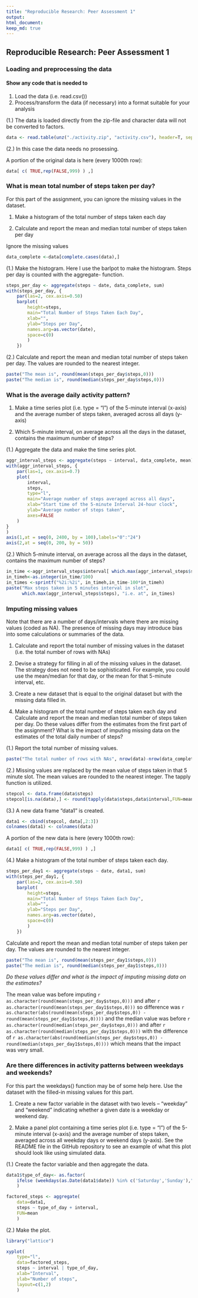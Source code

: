 ```yaml
---
title: "Reproducible Research: Peer Assessment 1"
output: 
html_document:
keep_md: true
---
```


## Reproducible Research: Peer Assessment 1

### Loading and preprocessing the data

#### Show any code that is needed to
1. Load the data (i.e. read.csv())
2. Process/transform the data (if necessary) into a format suitable for your analysis

(1.) The data is loaded directly from the zip-file and character data will not be converted to factors.  
``` r
data <- read.table(unz("./activity.zip", "activity.csv"), header=T, sep=",", stringsAsFactors=FALSE)
```

(2.) In this case the data needs no prosessing. 

A portion of the original data is here (every 1000th row):
``` r
data[ c( TRUE,rep(FALSE,999) ) ,]
```
### What is mean total number of steps taken per day?

For this part of the assignment, you can ignore the missing values in the dataset.

1. Make a histogram of the total number of steps taken each day

2. Calculate and report the mean and median total number of steps taken per day

Ignore the missing values  
``` r
data_complete <-data[complete.cases(data),]
```



(1.) Make the histogram. Here I use the barlpot to make the histogram. Steps per day is counted with the aggregate- function.


``` r
steps_per_day <- aggregate(steps ~ date, data_complete, sum)
with(steps_per_day, {
    par(las=2, cex.axis=0.50)
    barplot(
        height=steps,
        main="Total Number of Steps Taken Each Day",
        xlab="",
        ylab="Steps per Day",
        names.arg=as.vector(date),
        space=c(0)
        )
    })
```  

(2.) Calculate and report the mean and median total number of steps taken per day. The values are rounded to the nearest integer.

``` r
paste("The mean is", round(mean(steps_per_day$steps,0)))
paste("The median is", round(median(steps_per_day$steps,0)))

```
### What is the average daily activity pattern?

1. Make a time series plot (i.e. type = "l") of the 5-minute interval (x-axis) and the average number of steps taken, averaged across all days (y-axis)

2. Which 5-minute interval, on average across all the days in the dataset, contains the maximum number of steps?

(1.) Aggregate the data and make the time series plot.

``` r

aggr_interval_steps <- aggregate(steps ~ interval, data_complete, mean)
with(aggr_interval_steps, {
    par(las=1, cex.axis=0.7)
    plot(
        interval,
        steps,
        type="l",
        main="Average number of steps averaged across all days",
        xlab="Start time of the 5-minute Interval 24-hour clock",
        ylab="Average number of steps taken",
        axes=FALSE
    )
}
)
axis(1,at = seq(0, 2400, by = 100),labels="0":"24")
axis(2,at = seq(0, 200, by = 50))

```

(2.) Which 5-minute interval, on average across all the days in the dataset, contains the maximum number of steps?

``` r
in_time <-aggr_interval_steps$interval[ which.max(aggr_interval_steps$steps)]
in_timeh<-as.integer(in_time/100)
in_times <-sprintf("%2i:%2i", in_timeh,in_time-100*in_timeh)
paste("Max steps taken in 5 minutes interval in slot", 
      which.max(aggr_interval_steps$steps), "i.e. at", in_times)

```
### Imputing missing values

Note that there are a number of days/intervals where there are missing values (coded as NA). The presence of missing days may introduce bias into some calculations or summaries of the data.  

1. Calculate and report the total number of missing values in the dataset (i.e. the total number of rows with NAs)

2. Devise a strategy for filling in all of the missing values in the dataset. The strategy does not need to be sophisticated. For example, you could use the mean/median for that day, or the mean for that 5-minute interval, etc.

3. Create a new dataset that is equal to the original dataset but with the missing data filled in.

4. Make a histogram of the total number of steps taken each day and Calculate and report the mean and median total number of steps taken per day. Do these values differ from the estimates from the first part of the assignment? What is the impact of imputing missing data on the estimates of the total daily number of steps?   

(1.) Report the total number of missing values.
``` r
paste("The total number of rows with NAs", nrow(data)-nrow(data_complete),".")

```
(2.) Missing values are replaced by the mean value of steps taken in that 5 minute slot. The mean values are rounded to the nearest integer. The tapply function is utilized.

``` r

stepcol <- data.frame(data$steps)
stepcol[is.na(data),] <- round(tapply(data$steps,data$interval,FUN=mean,na.rm=TRUE))
```
(3.) A new data frame "data1" is created.
``` r

data1 <- cbind(stepcol, data[,2:3])
colnames(data1) <- colnames(data)

```

A portion of the new data is here (every 1000th row):
``` r
data1[ c( TRUE,rep(FALSE,999) ) ,]
```

(4.) Make a histogram of the total number of steps taken each day.


``` r
steps_per_day1 <- aggregate(steps ~ date, data1, sum)
with(steps_per_day1, {
    par(las=2, cex.axis=0.50)
    barplot(
        height=steps,
        main="Total Number of Steps Taken Each Day",
        xlab="",
        ylab="Steps per Day",
        names.arg=as.vector(date),
        space=c(0)
        )
    })
```  

Calculate and report the mean and median total number of steps taken per day. The values are rounded to the nearest integer.

``` r
paste("The mean is", round(mean(steps_per_day1$steps,0)))
paste("The median is", round(median(steps_per_day1$steps,0)))

```
*Do these values differ and what is the impact of imputing missing data on the estimates?*    

The mean value was before imputing `r as.character(round(mean(steps_per_day$steps,0)))` and after `r as.character(round(mean(steps_per_day1$steps,0)))` so difference was `r as.character(abs(round(mean(steps_per_day$steps,0)) - round(mean(steps_per_day1$steps,0))))` and the median value was before `r as.character(round(median(steps_per_day$steps,0)))` and after `r as.character(round(median(steps_per_day1$steps,0)))` with the difference of  `r as.character(abs(round(median(steps_per_day$steps,0)) - round(median(steps_per_day1$steps,0))))` which means that the impact was very small.  


### Are there differences in activity patterns between weekdays and weekends?

For this part the weekdays() function may be of some help here. Use the dataset with the filled-in missing values for this part.

1. Create a new factor variable in the dataset with two levels – “weekday” and “weekend” indicating whether a given date is a weekday or weekend day.

2. Make a panel plot containing a time series plot (i.e. type = "l") of the 5-minute interval (x-axis) and the average number of steps taken, averaged across all weekday days or weekend days (y-axis). See the README file in the GitHub repository to see an example of what this plot should look like using simulated data.

(1.) Create the factor variable and then aggregate the data.

``` r
data1$type_of_day<- as.factor(
    ifelse (weekdays(as.Date(data1$date)) %in% c('Saturday','Sunday'),"weekend","weekday")
    ) 

factored_steps <- aggregate(
    data=data1,
    steps ~ type_of_day + interval,
    FUN=mean
    )

```

(2.) Make the plot.

``` r

library("lattice")

xyplot(
    type="l",
    data=factored_steps,
    steps ~ interval | type_of_day,
    xlab="Interval",
    ylab="Number of steps",
    layout=c(1,2)
    )

```  
